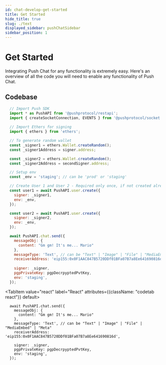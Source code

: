 ```yaml
---
id: chat-develop-get-started
title: Get Started
hide_title: true
slug: ./text
displayed_sidebar: pushChatSidebar
sidebar_position: 1
---
```



# Get Started
Integrating Push Chat for any functionality is extremely easy. Here's an overview of all the code you will need to enable any functionality of Push Chat.

<head>
  <title>Get Started with Push Chat | Push Documentation</title>
</head>

## Codebase
<Tabs className="codetabs" groupId="code-examples">
  <TabItem value="js" label="JavaScript" attributes={{className: "codetab js"}} default>
    

  ```js
    // Import Push SDK
    import * as PushAPI from '@pushprotocol/restapi';
    import { createSocketConnection, EVENTS } from '@pushprotocol/socket';
    
    // Import Ethers for signing
    import { ethers } from 'ethers';

    // To generate random wallet
    const _signer1 = ethers.Wallet.createRandom();
    const _signer1Address = signer.address;

    const _signer2 = ethers.Wallet.createRandom();
    const _signer2Address = secondSigner.address;

    // Setup env
    const _env = 'staging'; // can be 'prod' or 'staging'

    // Create User 1 and User 2 - Required only once, if not created already
    const user1 = await PushAPI.user.create({
      signer: _signer1,
      env: _env,
    });

    const user2 = await PushAPI.user.create({
      signer: _signer2,
      env: _env,
    });

    await PushAPI.chat.send({
      messageObj: {
        content: "Gm gm! It's me... Mario"
      },
      messageType: 'Text', // can be "Text" | "Image" | "File" | "MediaEmbed" | "Meta"
      receiverAddress: 'eip155:0x0F1AAC847B5720DDf01BFa07B7a8Ee641690816d',
      
      signer: _signer,
      pgpPrivateKey: pgpDecrpyptedPvtKey,
      env: 'staging',
    });
  ```

  </TabItem>

  <TabItem value="react" label="React" attributes={{className: "codetab react"}} default>
    

  ```react
    await PushAPI.chat.send({
      messageObj: {
        content: "Gm gm! It's me... Mario"
      },
      messageType: 'Text', // can be "Text" | "Image" | "File" | "MediaEmbed" | "Meta"
      receiverAddress: 'eip155:0x0F1AAC847B5720DDf01BFa07B7a8Ee641690816d',
      
      signer: _signer,
      pgpPrivateKey: pgpDecrpyptedPvtKey,
      env: 'staging',
    });
  ```

  </TabItem>
</Tabs>